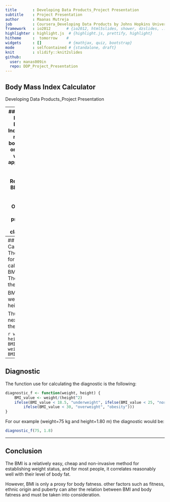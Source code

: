 ```yaml
---
title       : Developing Data Products_Project Presentation
subtitle    : Project Presentation
author      : Maanas Mutreja
job         : Coursera_Developing Data Products by Johns Hopkins University
framework   : io2012       # {io2012, html5slides, shower, dzslides, ...}
highlighter : highlight.js  # {highlight.js, prettify, highlight}
hitheme     :  tomorrow    # 
widgets     : []            # {mathjax, quiz, bootstrap}
mode        : selfcontained # {standalone, draft}
knit        : slidify::knit2slides
github:
  user: manas009in
  repo: DDP_Project_Presentation
---
```

## Body Mass Index Calculator
Developing Data Products_Project Presentation

---
## What is BMI Index?
The Body Mass Index (BMI) is a measure of body fat based on height and weight that applies to adult men and women. Regarding the BMI measure, the World Health Organization (WHO) proposes the following classification:

* BMI <18.5 : Underweight
* BMI [18.5-24.9) : Normal weight
* BMI [25-29.9) : Overweight
* BMI >=30 : Obesity

---
## How is it Calculated?
There is a formula for calculating the BMI measure. The formula is the following:

BMI = weight(kg) / height(metres)2

Thus for the next example, the BMI will be:

```r
weight = 75
height = 1.8
BMI <- weight/height^2
BMI
```

---
## Diagnostic
The function use for calculating the diagnostic is the following:
```r
diagnostic_f <- function(weight, height) {
    BMI_value <- weight/(height^2)
    ifelse(BMI_value < 18.5, "underweight", ifelse(BMI_value < 25, "normal weight", 
        ifelse(BMI_value < 30, "overweight", "obesity")))
}
```

For our example (weight=75 kg and height=1.80 m) the diagnostic would be:
```r
diagnostic_f(75, 1.8)
```

---
## Conclusion
The BMI is a relatively easy, cheap and non-invasive method for establishing weight status, and for most people, it correlates reasonably well with their level of body fat.

However, BMI is only a proxy for body fatness. other factors such as fitness, ethnic origin and puberty can alter the relation between BMI and body fatness and must be taken into consideration.